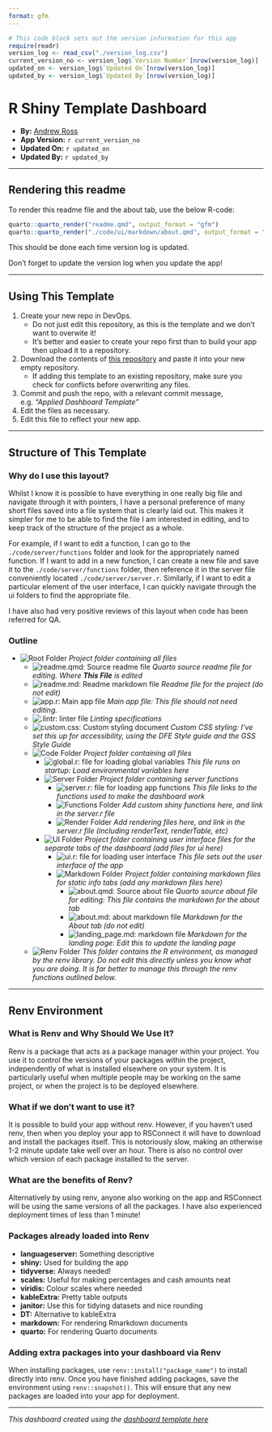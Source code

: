 ```yaml
---
format: gfm
---
```


<!--
The readme.md file is automatically generated using Quarto.
The automation was put in place to ensure that the latest update information is available.
To see/update the code that creates this markdown, see the ./readme.Qmd file.
-->

```r
# This code block sets out the version information for this app
require(readr)
version_log <- read_csv("./version_log.csv")
current_version_no <- version_log$`Version Number`[nrow(version_log)]
updated_on <- version_log$`Updated On`[nrow(version_log)]
updated_by <- version_log$`Updated By`[nrow(version_log)]
```

# R Shiny Template Dashboard

- **By:** [Andrew Ross](mailto:andrew2.ROSS@education.gov.uk)
- **App Version:** `r current_version_no`
- **Updated On:** `r updated_on`
- **Updated By:** `r updated_by`

---

## Rendering this readme

To render this readme file and the about tab, use the below R-code:

``` r
quarto::quarto_render("readme.qmd", output_format = "gfm")
quarto::quarto_render("./code/ui/markdown/about.qmd", output_format = "gfm")
```

This should be done each time version log is updated.

Don't forget to update the version log when you update the app!

---

## Using This Template

1. Create your new repo in DevOps.
    - Do not just edit this repository, as this is the template and we don't want to overwite it!
    - It's better and easier to create your repo first than to build your app then upload it to a repository.
2. Download the contents of [this repository](https://github.com/Random483/template-dashboard/) and paste it into your new empty repository.
    - If adding this template to an existing repository, make sure you check for conflicts before overwriting any files.
3. Commit and push the repo, with a relevant commit message, e.g. _"Applied Dashboard Template"_
4. Edit the files as necessary.
5. Edit this file to reflect your new app.

---

## Structure of This Template

### Why do I use this layout?

Whilst I know it is possible to have everything in one really big file and navigate through it with pointers, I have a personal preference of many short files saved into a file system that is clearly laid out.
This makes it simpler for me to be able to find the file I am interested in editing, and to keep track of the structure of the project as a whole.

For example, if I want to edit a function, I can go to the `./code/server/functions` folder and look for the appropriately named function.
If I want to add in a new function, I can create a new file and save it to the `./code/server/functions` folder, then reference it in the server file conveniently located `./code/server/server.r`.
Similarly, if I want to edit a particular element of the user interface, I can quickly navigate through the ui folders to find the appropriate file.

I have also had very positive reviews of this layout when code has been referred for QA.

### Outline

- ![Root Folder](https://img.shields.io/badge/Folder-Root_Project-51397a?&labelColor=e87d1e&logoColor=ffffff&logo=files&style=plastic)
_Project folder containing all files_
    - ![readme.qmd: Source readme file](https://img.shields.io/badge/Quarto-readme.qmd-51397a?&labelColor=447099&logoColor=ffffff&logo=markdown&style=plastic)
    _Quarto source readme file for editing. Where **This File** is edited_
    - ![readme.md: Readme markdown file](https://img.shields.io/badge/Markdown-readme.md-51397a?&labelColor=0000000&logoColor=ffffff&logo=markdown&style=plastic)
    _Readme file for the project (do not edit)_
    - ![app.r: Main app file](https://img.shields.io/badge/R-app.r-51397a?&labelColor=1f65cc&logoColor=ffffff&logo=r&style=plastic)
    _Main app file: This file should not need editing._
    - ![.lintr: linter file](https://img.shields.io/badge/Linter-.lintr-51397a?&labelColor=260859&style=plastic)
    _Linting specifications_
    - ![custom.css: Custom styling document](https://img.shields.io/badge/CSS-Custom.css-51397a?&labelColor=260859&style=plastic)
    _Custom CSS styling: I've set this up for accessibility, using the DFE Style guide and the GSS Style Guide_
    - ![Code Folder](https://img.shields.io/badge/Folder-Code-51397a?&labelColor=e87d1e&logoColor=ffffff&logo=files&style=plastic)
    _Project folder containing all files_
        - ![global.r: file for loading global variables](https://img.shields.io/badge/R-global.r-51397a?&labelColor=1f65cc&logoColor=ffffff&logo=r&style=plastic)
        _This file runs on startup: Load environmental variables here_
        - ![Server Folder](https://img.shields.io/badge/Folder-Server-51397a?&labelColor=e87d1e&logoColor=ffffff&logo=files&style=plastic)
        _Project folder containing server functions_
            - ![server.r: file for loading app functions](https://img.shields.io/badge/R-server.r-51397a?&labelColor=1f65cc&logoColor=ffffff&logo=r&style=plastic)
            _This file links to the functions used to make the dashboard work_
            - ![Functions Folder](https://img.shields.io/badge/Folder-Functions-51397a?&labelColor=e87d1e&logoColor=ffffff&logo=files&style=plastic)
            _Add custom shiny functions here, and link in the server.r file_
            - ![Render Folder](https://img.shields.io/badge/Folder-Render-51397a?&labelColor=e87d1e&logoColor=ffffff&logo=files&style=plastic)
            _Add rendering files here, and link in the server.r file (including renderText, renderTable, etc)_
        - ![UI Folder](https://img.shields.io/badge/Folder-UI-51397a?&labelColor=e87d1e&logoColor=ffffff&logo=files&style=plastic)
        _Project folder containing user interface files for the separate tabs of the dashboard (add files for ui here)_
            - ![ui.r: file for loading user interface](https://img.shields.io/badge/R-ui.r-51397a?&labelColor=1f65cc&logoColor=ffffff&logo=r&style=plastic)
            _This file sets out the user interface of the app_
            - ![Markdown Folder](https://img.shields.io/badge/Folder-Markdown-51397a?&labelColor=e87d1e&logoColor=ffffff&logo=files&style=plastic)
            _Project folder containing markdown files for static info tabs (add any markdown files here)_
                - ![about.qmd: Source about file](https://img.shields.io/badge/Quarto-About.qmd-51397a?&labelColor=447099&logoColor=ffffff&logo=markdown&style=plastic)
                _Quarto source about file for editing: This file contains the markdown for the about tab_
                - ![about.md: about markdown file](https://img.shields.io/badge/Markdown-About.md-51397a?&labelColor=0000000&logoColor=ffffff&logo=markdown&style=plastic)
                _Markdown for the About tab (do not edit)_
                - ![landing_page.md: markdown file](https://img.shields.io/badge/Markdown-Landing_Page.md-51397a?&labelColor=0000000&logoColor=ffffff&logo=markdown&style=plastic)
                _Markdown for the landing page: Edit this to update the landing page_
    - ![Renv Folder](https://img.shields.io/badge/Folder-Renv-51397a?&labelColor=e87d1e&logoColor=ffffff&logo=files&style=plastic)
    _This folder contains the R environment, as managed by the renv library. Do not edit this directly unless you know what you are doing. It is far better to manage this through the renv functions outlined below._

---

## Renv Environment

### What is Renv and Why Should We Use It?

Renv is a package that acts as a package manager within your project.
You use it to control the versions of your packages within the project, independently of what is installed elsewhere on your system.
It is particularly useful when multiple people may be working on the same project, or when the project is to be deployed elsewhere.

### What if we don't want to use it?

It is possible to build your app without renv.
However, if you haven't used renv, then when you deploy your app to RSConnect it will have to download and install the packages itself.
This is notoriously slow, making an otherwise 1-2 minute update take well over an hour.
There is also no control over which version of each package installed to the server.

### What are the benefits of Renv?

Alternatively by using renv, anyone also working on the app and RSConnect will be using the same versions of all the packages.
I have also experienced deployment times of less than 1 minute!

### Packages already loaded into Renv

- **languageserver:** Something descriptive
- **shiny:** Used for building the app
- **tidyverse:** Always needed!
- **scales:** Useful for making percentages and cash amounts neat
- **viridis:** Colour scales where needed
- **kableExtra:** Pretty table outputs
- **janitor:** Use this for tidying datasets and nice rounding
- **DT:** Alternative to kableExtra
- **markdown:** For rendering Rmarkdown documents
- **quarto:** For rendering Quarto documents

### Adding extra packages into your dashboard via Renv

When installing packages, use `renv::install("package_name")` to install directly into renv.
Once you have finished adding packages, save the environment using `renv::snapshot()`.
This will ensure that any new packages are loaded into your app for deployment.

***

_This dashboard created using the [dashboard template here](https://github.com/Random483/template-dashboard)_

